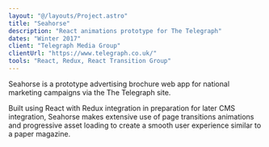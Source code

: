 ```yaml
---
layout: "@/layouts/Project.astro"
title: "Seahorse"
description: "React animations prototype for The Telegraph"
dates: "Winter 2017"
client: "Telegraph Media Group"
clientUrl: "https://www.telegraph.co.uk/"
tools: "React, Redux, React Transition Group"
---
```


Seahorse is a prototype advertising brochure web app for national marketing campaigns via the The Telegraph site.

Built using React with Redux integration in preparation for later CMS integration, Seahorse makes extensive use of page transitions animations and progressive asset loading to create a smooth user experience similar to a paper magazine.
